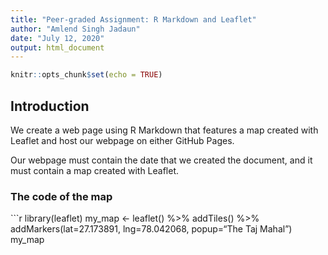 ```yaml
---
title: "Peer-graded Assignment: R Markdown and Leaflet"
author: "Amlend Singh Jadaun"
date: "July 12, 2020"
output: html_document
---
```


```r
knitr::opts_chunk$set(echo = TRUE)
```

## Introduction
We create a web page using R Markdown that features a map created with Leaflet 
and host our webpage on either GitHub Pages.

Our webpage must contain the date that we created the document, and it must contain a map created with Leaflet.

### The code of the map

```r
library(leaflet)
my_map <- leaflet() %>% addTiles() %>%
        addMarkers(lat=27.173891, lng=78.042068, 
             popup="The Taj Mahal")
my_map